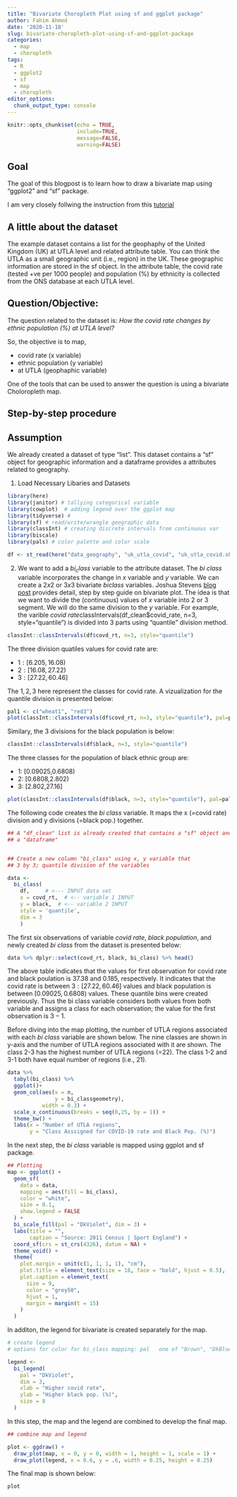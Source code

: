 ```yaml
---
title: "Bivariate Choropleth Plot using sf and ggplot package"
author: Fahim Ahmed
date: '2020-11-18'
slug: bivariate-choropleth-plot-using-sf-and-ggplot-package
categories:
  - map
  - choropleth
tags:
  - R
  - ggplot2
  - sf
  - map
  - choropleth
editor_options: 
  chunk_output_type: console
---
```


```r
knitr::opts_chunk$set(echo = TRUE,
                      include=TRUE, 
                      message=FALSE, 
                      warning=FALSE)

```

## Goal

The goal of this blogpost is to learn how to draw a bivariate map
using "ggplot2" and "sf" package.

I am very closely follwing the instruction from this [tutorial](https://www.trafforddatalab.io/recipes/gis/bivariate_choropleth.html)

## A little about the dataset

The example dataset contains  a list for the geophaphy of the United Kingdom (UK) at UTLA level and related attribute table. You can think the UTLA as a small geographic unit (i.e., region) in the UK. These geographic information are stored in the sf object.  In the attribute table, the covid rate (tested +ve per 1000 people) and population (%) by ethnicity is collected from the ONS database at each UTLA level. 


## Question/Objective:

The question related to the dataset is: *How the covid rate changes by ethnic population (%) at UTLA level? *

So, the objective is to map, 

- covid rate (x variable)
- ethnic population (y variable)
- at UTLA (geophaphic variable)

One of the tools that can be used to answer the question is using a bivariate Choloropleth map.


## Step-by-step procedure


## Assumption

We already created a dataset of type "list". This dataset contains a "sf" object for geographic information and a dataframe provides a attributes related to geography.

1. Load Necessary Libaries and Datasets

```r
library(here)
library(janitor) # tallying categorical variable
library(cowplot)  # adding legend over the ggplot map
library(tidyverse) # 
library(sf) # read/write/wrangle geographic data
library(classInt) # creating discrete intervals from continuous var
library(biscale)
library(pals) # color palette and color scale
```


```r
df <- st_read(here("data_geography", "uk_utla_covid", "uk_utla_covid.shp"))
```

2. We want to add a $bi_class$ variable to the attribute dataset. The $bi\ class$ variable incorporates the change in $x$ variable and $y$ variable. We can create a $2x2$ or $3x3$ bivariate $bi class$ variables. Joshua Stevens [blog post](https://www.joshuastevens.net/cartography/make-a-bivariate-choropleth-map/) provides detail, step by step guide on bivariate plot.  The idea is that we want to divide the (continuous) values of $x$ variable into $2$ or $3$ segment. We will do the same division to the $y$ variable. For example, the varible $covid\ rate$classIntervals(df_clean$covid_rate, n=3, style="quantile") is divided into 3 parts using "quantile" division method. 

```r
classInt::classIntervals(df$covd_rt, n=3, style="quantile")
```

The three division quatiles values for covid rate are: 

- $1:[6.205,16.08)$
- $2:[16.08,27.22)$
- $3:[27.22,60.46]$

The $1,2,3$ here represent the classes for covid rate. A vizualization for the quantile division is presented below:

```r
pal1 <- c("wheat1", "red3")
plot(classInt::classIntervals(df$covd_rt, n=3, style="quantile"), pal=pal1, main="Quantile")
```

Similary, the 3 divisions for the black population is below:
```r
classInt::classIntervals(df$black, n=3, style="quantile")
```

The three classes for the population of black ethnic group are:

- 1: [0.09025,0.6808)
- 2: [0.6808,2.802)
- 3: [2.802,27.16] 


```r
plot(classInt::classIntervals(df$black, n=3, style="quantile"), pal=pal1, main="Quantile")
```

The following code creates the $bi\ class$ variable. It maps the x (=covid rate) division and y divisions (=black pop.) together.

```r
## A "df_clean" list is already created that contains a "sf" object and
## a "dataframe"


## Create a new column "bi_class" using x, y variable that
## 3 by 3; quantile division of the variables

data <-
  bi_class(
    df,     # <--- INPUT data set
    x = covd_rt,  # <-- variable 1 INPUT
    y = black,  # <-- variable 2 INPUT
    style = 'quantile',
    dim = 3
    )


```

The first six observations of variable $covid\ rate$, $black\ population$, and newly created $bi\ class$ from the dataset is presented below:

```r
data %>% dplyr::select(covd_rt, black, bi_class) %>% head()
```

The above table indicates that the values for first observation for covid rate and black poulation is $37.38$ and $0.185$, respectively. It indicates that the covid rate is between $3:[27.22,60.46]$ values and black population is between $[0.09025,0.6808)$ values.  These quantile bins were created previously.  Thus the bi class variable considers both values from both variable and assigns a class for each observation; the value for the first observation is $3-1$.

Before diving into the map plotting, the number of UTLA regions associated with each $bi\ class$ variable are shown below. The nine classes are shown in y-axis and the number of UTLA regions associated with it are shown. The class 2-3 has the highest number of UTLA regions (=22). The class 1-2 and 3-1 both have equal number of regions (i.e., 21).

```r
data %>% 
  tabyl(bi_class) %>%
  ggplot()+
  geom_col(aes(x = n,
               y = bi_classgeometry), 
           width = 0.3) +
  scale_x_continuous(breaks = seq(0,25, by = 1)) +
  theme_bw() +
  labs(x = "Number of UTLA regions",
       y = "Class Asssigned for COVID-19 rate and Black Pop. (%)")
```

In the next step, the $bi\ class$ variable is mapped using ggplot and sf package.  


```r
## Plotting
map <- ggplot() +
  geom_sf(
    data = data,
    mapping = aes(fill = bi_class),
    color = "white",
    size = 0.1,
    show.legend = FALSE
  ) +
  bi_scale_fill(pal = "DkViolet", dim = 3) +
  labs(title = "",
       caption = "Source: 2011 Census | Sport England") +
  coord_sf(crs = st_crs(4326), datum = NA) +
  theme_void() +
  theme(
    plot.margin = unit(c(1, 1, 1, 1), "cm"),
    plot.title = element_text(size = 18, face = "bold", hjust = 0.5),
    plot.caption = element_text(
      size = 9,
      color = "grey50",
      hjust = 1,
      margin = margin(t = 15)
    )
  )

```

In additon, the legend for bivariate is created separately for the map. 

```r
# create legend
# options for color for bi_class mapping: pal	one of "Brown", "DkBlue", "DkCyan", "DkViolet", or "GrPink".

legend <-
  bi_legend(
    pal = "DkViolet",
    dim = 3,
    xlab = "Higher covid rate",
    ylab = "Higher black pop. (%)",
    size = 8
  )
```

In this step, the map and the legend are combined to develop the final map.

```r

## combine map and legend

plot <- ggdraw() +
  draw_plot(map, x = 0, y = 0, width = 1, height = 1, scale = 1) +
  draw_plot(legend, x = 0.6, y = .6, width = 0.25, height = 0.25)
```

The final map is shown below:

```r
plot
```


<!-- ```{r} -->
<!-- ## save the plot -->

<!-- save_plot( -->
<!--   "bivariate_choropleth.png", -->
<!--   plot, -->
<!--   base_height = 8, -->
<!--   base_aspect_ratio = 1.8 -->
<!-- ) -->
<!-- ``` -->




